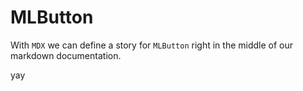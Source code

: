 
<Meta
  title="MDX/MLButton" component={MLButton}
/>

# MLButton

With `MDX` we can define a story for `MLButton` right in the middle of our
markdown documentation.

<Preview>
  <Story name="button MDX">
    <MLButton>yay</MLButton>
  </Story>
</Preview>
